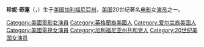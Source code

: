 {{unreferenced|time=2014-07-30T02:34:48+00:00}}
{{noteTA
|T = zh-cn:珍妮·克雷恩;zh-tw:珍妮·奇蓮;
|G1=Show
|G2=Movie
|1 = zh-cn:克雷恩;zh-tw:奇蓮;
}}
{{藝人
| name        = 珍妮·奇蓮<br>Jeanne Crain
| type        =女演員
| image           = JeanneCrainSideLeaveHerToHeavenTrailerScreenshot1945.jpg
| image size      = 
| caption         = Jeanne Crain in ''[[Leave_Her_to_Heaven|Leave Her to Heaven]]''
| birthname   = Jeanne Elizabeth Crain
| birth_date      = {{Birth date|1925|5|25}}
| birth_place     = {{USA}}[[加利福尼亚州|加利福尼亚州]]Barstow
| death_date      = {{Death date and age|2003|12|14|1925|5|25}}
| death_place     = {{USA}}[[加利福尼亚州|加利福尼亚州]][[圣巴巴拉_(加利福尼亚州)|圣巴巴拉]]
| death_cause     = [[心肌梗死|心肌梗死]]
| years_active    = 1943–1975
}}
'''珍妮·奇蓮'''（{{lang-en|Jeanne Crain}}，{{bd|1925年|5月25日|2003年|12月14日|catIdx=M}}）生于[[美国|美国]][[加利福尼亞州|加利福尼亞州]]，[[美国|美国]]20世纪著名[[电影|电影]]女[[演员|演员]]之一。

{{actor-stub}}
{{us-bio-stub}}
{{Authority control}}
{{DEFAULTSORT:Crain, Jeanne}}
[[Category:美國電影女演員|Category:美國電影女演員]]
[[Category:英格蘭裔美國人|Category:英格蘭裔美國人]]
[[Category:爱尔兰裔美国人|Category:爱尔兰裔美国人]]
[[Category:美國電視女演員|Category:美國電視女演員]]
[[Category:加利福尼亚州共和党人|Category:加利福尼亚州共和党人]]
[[Category:20世纪美国女演员|Category:20世纪美国女演员]]